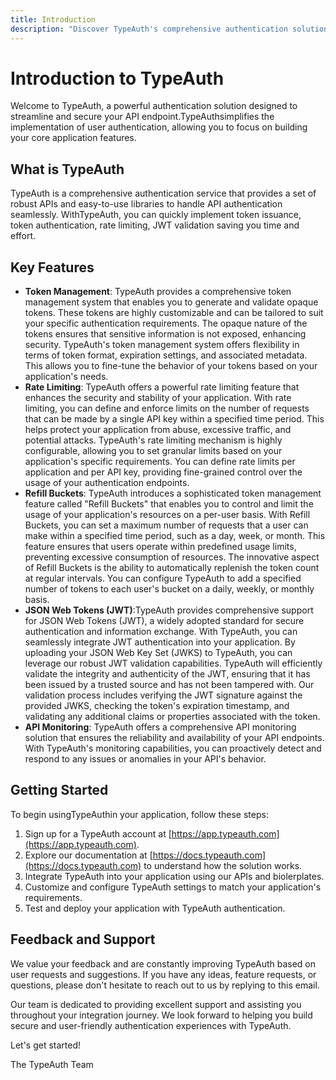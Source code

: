 ```yaml
---
title: Introduction
description: "Discover TypeAuth's comprehensive authentication solution. Learn how to secure your API endpoints with token management, rate limiting, caching, AI and advanced security features."
---
```


# Introduction to TypeAuth

Welcome to TypeAuth, a powerful authentication solution designed to streamline and secure your API endpoint.TypeAuthsimplifies the implementation of user authentication, allowing you to focus on building your core application features.

## What is TypeAuth

TypeAuth is a comprehensive authentication service that provides a set of robust APIs and easy-to-use libraries to handle API authentication seamlessly. WithTypeAuth, you can quickly implement token issuance, token authentication, rate limiting, JWT validation saving you time and effort.

## Key Features

- **Token Management**: TypeAuth provides a comprehensive token management system that enables you to generate and validate opaque tokens. These tokens are highly customizable and can be tailored to suit your specific authentication requirements. The opaque nature of the tokens ensures that sensitive information is not exposed, enhancing security. TypeAuth's token management system offers flexibility in terms of token format, expiration settings, and associated metadata. This allows you to fine-tune the behavior of your tokens based on your application's needs.
- **Rate Limiting**: TypeAuth offers a powerful rate limiting feature that enhances the security and stability of your application. With rate limiting, you can define and enforce limits on the number of requests that can be made by a single API key within a specified time period. This helps protect your application from abuse, excessive traffic, and potential attacks. TypeAuth's rate limiting mechanism is highly configurable, allowing you to set granular limits based on your application's specific requirements. You can define rate limits per application and per API key, providing fine-grained control over the usage of your authentication endpoints.
- **Refill Buckets**: TypeAuth introduces a sophisticated token management feature called "Refill Buckets" that enables you to control and limit the usage of your application's resources on a per-user basis. With Refill Buckets, you can set a maximum number of requests that a user can make within a specified time period, such as a day, week, or month. This feature ensures that users operate within predefined usage limits, preventing excessive consumption of resources. The innovative aspect of Refill Buckets is the ability to automatically replenish the token count at regular intervals. You can configure TypeAuth to add a specified number of tokens to each user's bucket on a daily, weekly, or monthly basis.
- **JSON Web Tokens (JWT)**:TypeAuth provides comprehensive support for JSON Web Tokens (JWT), a widely adopted standard for secure authentication and information exchange. With TypeAuth, you can seamlessly integrate JWT authentication into your application. By uploading your JSON Web Key Set (JWKS) to TypeAuth, you can leverage our robust JWT validation capabilities. TypeAuth will efficiently validate the integrity and authenticity of the JWT, ensuring that it has been issued by a trusted source and has not been tampered with. Our validation process includes verifying the JWT signature against the provided JWKS, checking the token's expiration timestamp, and validating any additional claims or properties associated with the token.
- **API Monitoring**: TypeAuth offers a comprehensive API monitoring solution that ensures the reliability and availability of your API endpoints. With TypeAuth's monitoring capabilities, you can proactively detect and respond to any issues or anomalies in your API's behavior.

## Getting Started

To begin usingTypeAuthin your application, follow these steps:

1. Sign up for a TypeAuth account at [https://app.typeauth.com](https://app.typeauth.com).
2. Explore our documentation at [https://docs.typeauth.com](https://docs.typeauth.com) to understand how the solution works.
3. Integrate TypeAuth into your application using our APIs and biolerplates.
4. Customize and configure TypeAuth settings to match your application's requirements.
5. Test and deploy your application with TypeAuth authentication.

## Feedback and Support

We value your feedback and are constantly improving TypeAuth based on user requests and suggestions. If you have any ideas, feature requests, or questions, please don't hesitate to reach out to us by replying to this email.

Our team is dedicated to providing excellent support and assisting you throughout your integration journey. We look forward to helping you build secure and user-friendly authentication experiences with TypeAuth.

Let's get started!

The TypeAuth Team
